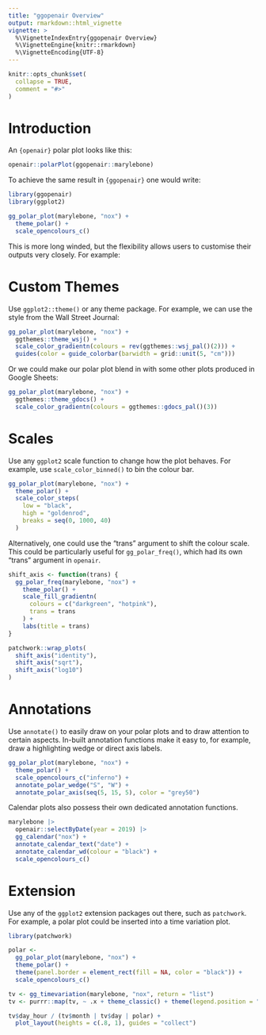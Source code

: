 ```yaml
---
title: "ggopenair Overview"
output: rmarkdown::html_vignette
vignette: >
  %\VignetteIndexEntry{ggopenair Overview}
  %\VignetteEngine{knitr::rmarkdown}
  %\VignetteEncoding{UTF-8}
---
```


```r
knitr::opts_chunk$set(
  collapse = TRUE,
  comment = "#>"
)
```

# Introduction

An `{openair}` polar plot looks like this:

```r
openair::polarPlot(ggopenair::marylebone)
```

To achieve the same result in `{ggopenair}` one would write:

```r
library(ggopenair)
library(ggplot2)

gg_polar_plot(marylebone, "nox") +
  theme_polar() +
  scale_opencolours_c()
```

This is more long winded, but the flexibility allows users to customise their outputs very closely. For example:

# Custom Themes

Use `ggplot2::theme()` or any theme package. For example, we can use the style from the Wall Street Journal:

```r
gg_polar_plot(marylebone, "nox") +
  ggthemes::theme_wsj() +
  scale_color_gradientn(colours = rev(ggthemes::wsj_pal()(2))) +
  guides(color = guide_colorbar(barwidth = grid::unit(5, "cm")))
```

Or we could make our polar plot blend in with some other plots produced in Google Sheets:

```r
gg_polar_plot(marylebone, "nox") +
  ggthemes::theme_gdocs() +
  scale_color_gradientn(colours = ggthemes::gdocs_pal()(3))
```

# Scales

Use any `ggplot2` scale function to change how the plot behaves. For example, use `scale_color_binned()` to bin the colour bar.

```r
gg_polar_plot(marylebone, "nox") +
  theme_polar() +
  scale_color_steps(
    low = "black",
    high = "goldenrod",
    breaks = seq(0, 1000, 40)
  )
```

Alternatively, one could use the "trans" argument to shift the colour scale. This could be particularly useful for `gg_polar_freq()`, which had its own "trans" argument in `openair`.

```r
shift_axis <- function(trans) {
  gg_polar_freq(marylebone, "nox") +
    theme_polar() +
    scale_fill_gradientn(
      colours = c("darkgreen", "hotpink"),
      trans = trans
    ) +
    labs(title = trans)
}

patchwork::wrap_plots(
  shift_axis("identity"),
  shift_axis("sqrt"),
  shift_axis("log10")
)
```

# Annotations

Use `annotate()` to easily draw on your polar plots and to draw attention to certain aspects. In-built annotation functions make it easy to, for example, draw a highlighting wedge or direct axis labels.

```r
gg_polar_plot(marylebone, "nox") +
  theme_polar() +
  scale_opencolours_c("inferno") +
  annotate_polar_wedge("S", "W") +
  annotate_polar_axis(seq(5, 15, 5), color = "grey50")
```

Calendar plots also possess their own dedicated annotation functions.

```r
marylebone |>
  openair::selectByDate(year = 2019) |>
  gg_calendar("nox") +
  annotate_calendar_text("date") +
  annotate_calendar_wd(colour = "black") +
  scale_opencolours_c()
```

# Extension 

Use any of the `ggplot2` extension packages out there, such as `patchwork`. For example, a polar plot could be inserted into a time variation plot.

```r
library(patchwork)

polar <-
  gg_polar_plot(marylebone, "nox") +
  theme_polar() +
  theme(panel.border = element_rect(fill = NA, color = "black")) +
  scale_opencolours_c()

tv <- gg_timevariation(marylebone, "nox", return = "list")
tv <- purrr::map(tv, ~ .x + theme_classic() + theme(legend.position = "none", panel.border = element_rect(fill = NA)))

tv$day_hour / (tv$month | tv$day | polar) +
  plot_layout(heights = c(.8, 1), guides = "collect")
```

